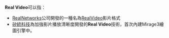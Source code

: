 '''Real Video'''可以指：
*[[RealNetworks|RealNetworks]]公司開發的一種名為[[RealVideo|RealVideo]]影片格式
*[[矽統科技|矽統科技]]為加強影片播放清晰度開發的'''Real Video'''技術，首次內建Mirage3繪圖引擎中。
{{消歧义|CAT=非中文名称消歧义}}